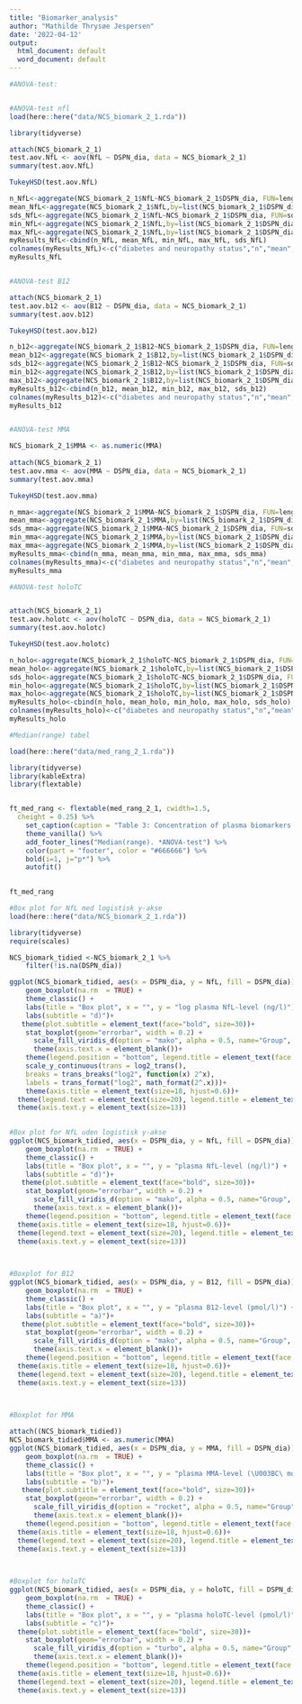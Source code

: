 ```yaml
---
title: "Biomarker_analysis"
author: "Mathilde Thrysøe Jespersen"
date: '2022-04-12'
output:
  html_document: default
  word_document: default
---
```


```r

#ANOVA-test:


#ANOVA-test nfl
load(here::here("data/NCS_biomark_2_1.rda"))

library(tidyverse)

attach(NCS_biomark_2_1)
test.aov.NfL <- aov(NfL ~ DSPN_dia, data = NCS_biomark_2_1)
summary(test.aov.NfL)

TukeyHSD(test.aov.NfL)

n_NfL<-aggregate(NCS_biomark_2_1$NfL~NCS_biomark_2_1$DSPN_dia, FUN=length)
mean_NfL<-aggregate(NCS_biomark_2_1$NfL,by=list(NCS_biomark_2_1$DSPN_dia),FUN=mean, na.rm=TRUE)
sds_NfL<-aggregate(NCS_biomark_2_1$NfL~NCS_biomark_2_1$DSPN_dia, FUN=sd)
min_NfL<-aggregate(NCS_biomark_2_1$NfL,by=list(NCS_biomark_2_1$DSPN_dia),FUN=min, na.rm=TRUE)
max_NfL<-aggregate(NCS_biomark_2_1$NfL,by=list(NCS_biomark_2_1$DSPN_dia),FUN=max, na.rm=TRUE)
myResults_NfL<-cbind(n_NfL, mean_NfL, min_NfL, max_NfL, sds_NfL)
colnames(myResults_NfL)<-c("diabetes and neuropathy status","n","mean","range","st.dev.")
myResults_NfL


#ANOVA-test B12

attach(NCS_biomark_2_1)
test.aov.b12 <- aov(B12 ~ DSPN_dia, data = NCS_biomark_2_1)
summary(test.aov.b12)

TukeyHSD(test.aov.b12)

n_b12<-aggregate(NCS_biomark_2_1$B12~NCS_biomark_2_1$DSPN_dia, FUN=length)
mean_b12<-aggregate(NCS_biomark_2_1$B12,by=list(NCS_biomark_2_1$DSPN_dia),FUN=mean, na.rm=TRUE)
sds_b12<-aggregate(NCS_biomark_2_1$B12~NCS_biomark_2_1$DSPN_dia, FUN=sd)
min_b12<-aggregate(NCS_biomark_2_1$B12,by=list(NCS_biomark_2_1$DSPN_dia), FUN=min, na.rm=TRUE)
max_b12<-aggregate(NCS_biomark_2_1$B12,by=list(NCS_biomark_2_1$DSPN_dia), FUN=max, na.rm=TRUE)
myResults_b12<-cbind(n_b12, mean_b12, min_b12, max_b12, sds_b12)
colnames(myResults_b12)<-c("diabetes and neuropathy status","n","mean","min", "max","st.dev.")
myResults_b12


#ANOVA-test MMA

NCS_biomark_2_1$MMA <- as.numeric(MMA)
                                
attach(NCS_biomark_2_1)
test.aov.mma <- aov(MMA ~ DSPN_dia, data = NCS_biomark_2_1)
summary(test.aov.mma)

TukeyHSD(test.aov.mma)

n_mma<-aggregate(NCS_biomark_2_1$MMA~NCS_biomark_2_1$DSPN_dia, FUN=length)
mean_mma<-aggregate(NCS_biomark_2_1$MMA,by=list(NCS_biomark_2_1$DSPN_dia),FUN=mean, na.rm=TRUE)
sds_mma<-aggregate(NCS_biomark_2_1$MMA~NCS_biomark_2_1$DSPN_dia, FUN=sd)
min_mma<-aggregate(NCS_biomark_2_1$MMA,by=list(NCS_biomark_2_1$DSPN_dia), FUN=min, na.rm=TRUE)
max_mma<-aggregate(NCS_biomark_2_1$MMA,by=list(NCS_biomark_2_1$DSPN_dia), FUN=max, na.rm=TRUE)
myResults_mma<-cbind(n_mma, mean_mma, min_mma, max_mma, sds_mma)
colnames(myResults_mma)<-c("diabetes and neuropathy status","n","mean","min", "max","st.dev.")
myResults_mma

#ANOVA-test holoTC


attach(NCS_biomark_2_1)
test.aov.holotc <- aov(holoTC ~ DSPN_dia, data = NCS_biomark_2_1)
summary(test.aov.holotc)

TukeyHSD(test.aov.holotc)

n_holo<-aggregate(NCS_biomark_2_1$holoTC~NCS_biomark_2_1$DSPN_dia, FUN=length)
mean_holo<-aggregate(NCS_biomark_2_1$holoTC,by=list(NCS_biomark_2_1$DSPN_dia),FUN=mean, na.rm=TRUE)
sds_holo<-aggregate(NCS_biomark_2_1$holoTC~NCS_biomark_2_1$DSPN_dia, FUN=sd)
min_holo<-aggregate(NCS_biomark_2_1$holoTC,by=list(NCS_biomark_2_1$DSPN_dia), FUN=min, na.rm=TRUE)
max_holo<-aggregate(NCS_biomark_2_1$holoTC,by=list(NCS_biomark_2_1$DSPN_dia), FUN=max, na.rm=TRUE)
myResults_holo<-cbind(n_holo, mean_holo, min_holo, max_holo, sds_holo)
colnames(myResults_holo)<-c("diabetes and neuropathy status","n","mean","min", "max","st.dev.")
myResults_holo

```
```r

#Median(range) tabel 

load(here::here("data/med_rang_2_1.rda"))

library(tidyverse)
library(kableExtra)
library(flextable)


ft_med_rang <- flextable(med_rang_2_1, cwidth=1.5,
  cheight = 0.25) %>% 
    set_caption(caption = "Table 3: Concentration of plasma biomarkers in participants with Type 1 diabetes and neuropathy, with Type 1 diabetes without neuropathy and in control group") %>% 
    theme_vanilla() %>% 
    add_footer_lines("Median(range). *ANOVA-test") %>% 
    color(part = "footer", color = "#666666") %>% 
    bold(i=1, j="p*") %>% 
    autofit() 
    

ft_med_rang
```

```r

#Box plot for NfL med logistisk y-akse
load(here::here("data/NCS_biomark_2_1.rda"))

library(tidyverse)
require(scales)

NCS_biomark_tidied <-NCS_biomark_2_1 %>% 
    filter(!is.na(DSPN_dia))

ggplot(NCS_biomark_tidied, aes(x = DSPN_dia, y = NfL, fill = DSPN_dia)) +
    geom_boxplot(na.rm  = TRUE) +
    theme_classic() +
    labs(title = "Box plot", x = "", y = "log plasma NfL-level (ng/l)") + 
    labs(subtitle = "d)")+
   theme(plot.subtitle = element_text(face="bold", size=30))+
    stat_boxplot(geom="errorbar", width = 0.2) +
      scale_fill_viridis_d(option = "mako", alpha = 0.5, name="Group", labels=c("Controls","T1D w/o DN","T1D with DN"))+
      theme(axis.text.x = element_blank())+
    theme(legend.position = "bottom", legend.title = element_text(face = "bold"))+
    scale_y_continuous(trans = log2_trans(),
    breaks = trans_breaks("log2", function(x) 2^x),
    labels = trans_format("log2", math_format(2^.x)))+
    theme(axis.title = element_text(size=18, hjust=0.6))+
  theme(legend.text = element_text(size=20), legend.title = element_text(size=20))+
  theme(axis.text.y = element_text(size=13))
  

#Box plot for NfL uden logistisk y-akse
ggplot(NCS_biomark_tidied, aes(x = DSPN_dia, y = NfL, fill = DSPN_dia)) +
    geom_boxplot(na.rm  = TRUE) +
    theme_classic() +
    labs(title = "Box plot", x = "", y = "plasma NfL-level (ng/l)") + 
    labs(subtitle = "d)")+
   theme(plot.subtitle = element_text(face="bold", size=30))+
    stat_boxplot(geom="errorbar", width = 0.2) +
      scale_fill_viridis_d(option = "mako", alpha = 0.5, name="Group", labels=c("Control","T1D w/o DN","T1D with DN"))+
      theme(axis.text.x = element_blank())+
    theme(legend.position = "bottom", legend.title = element_text(face = "bold"))+
  theme(axis.title = element_text(size=18, hjust=0.6))+
  theme(legend.text = element_text(size=20), legend.title = element_text(size=20))+
  theme(axis.text.y = element_text(size=13))
  


#Boxplot for B12 
ggplot(NCS_biomark_tidied, aes(x = DSPN_dia, y = B12, fill = DSPN_dia)) +
    geom_boxplot(na.rm  = TRUE) +
    theme_classic() +
    labs(title = "Box plot", x = "", y = "plasma B12-level (pmol/l)") + 
    labs(subtitle = "a)")+
   theme(plot.subtitle = element_text(face="bold", size=30))+
    stat_boxplot(geom="errorbar", width = 0.2) +
      scale_fill_viridis_d(option = "mako", alpha = 0.5, name="Group", labels=c("Control","T1D w/o DN","T1D with DN"))+
      theme(axis.text.x = element_blank())+
    theme(legend.position = "bottom", legend.title = element_text(face = "bold"))+
  theme(axis.title = element_text(size=18, hjust=0.6))+
  theme(legend.text = element_text(size=20), legend.title = element_text(size=20))+
  theme(axis.text.y = element_text(size=13))
  


#Boxplot for MMA

attach((NCS_biomark_tidied))
NCS_biomark_tidied$MMA <- as.numeric(MMA)
ggplot(NCS_biomark_tidied, aes(x = DSPN_dia, y = MMA, fill = DSPN_dia)) +
    geom_boxplot(na.rm  = TRUE) +
    theme_classic() +
    labs(title = "Box plot", x = "", y = "plasma MMA-level (\U003BC\ mol/l)") + 
    labs(subtitle = "b)")+
   theme(plot.subtitle = element_text(face="bold", size=30))+
    stat_boxplot(geom="errorbar", width = 0.2) +
      scale_fill_viridis_d(option = "rocket", alpha = 0.5, name="Group", labels=c("Control","T1D w/o DN","T1D with DN"))+
      theme(axis.text.x = element_blank())+
    theme(legend.position = "bottom", legend.title = element_text(face = "bold"))+
  theme(axis.title = element_text(size=18, hjust=0.6))+
  theme(legend.text = element_text(size=20), legend.title = element_text(size=20))+
  theme(axis.text.y = element_text(size=13))
  


#Boxplot for holoTC
ggplot(NCS_biomark_tidied, aes(x = DSPN_dia, y = holoTC, fill = DSPN_dia)) +
    geom_boxplot(na.rm  = TRUE) +
    theme_classic() +
    labs(title = "Box plot", x = "", y = "plasma holoTC-level (pmol/l)") + 
    labs(subtitle = "c)")+
  theme(plot.subtitle = element_text(face="bold", size=30))+
    stat_boxplot(geom="errorbar", width = 0.2) +
      scale_fill_viridis_d(option = "turbo", alpha = 0.5, name="Group", labels=c("Control","T1D w/o DN","T1D with DN"))+
      theme(axis.text.x = element_blank())+
    theme(legend.position = "bottom", legend.title = element_text(face = "bold"))+
  theme(axis.title = element_text(size=18, hjust=0.6))+
  theme(legend.text = element_text(size=20), legend.title = element_text(size=20))+
  theme(axis.text.y = element_text(size=13))
  

```

```r
```


